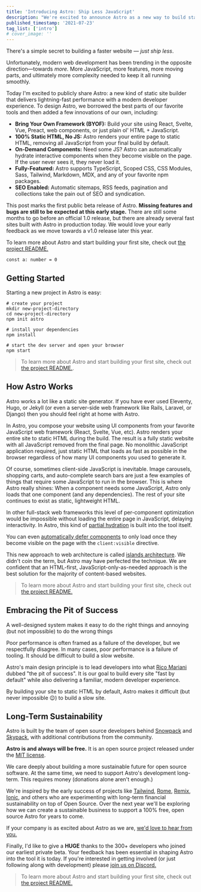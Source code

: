 ```yaml
---
title: 'Introducing Astro: Ship Less JavaScript'
description: "We're excited to announce Astro as a new way to build static websites and deliver lightning-fast performance without sacrificing a modern developer experience."
published_timestamp: '2021-07-23'
tag_list: ['intro']
# cover_image: ''
---
```


There's a simple secret to building a faster website — _just ship less_.

Unfortunately, modern web development has been trending in the opposite direction—towards _more._ More JavaScript, more features, more moving parts, and ultimately more complexity needed to keep it all running smoothly.

Today I'm excited to publicly share Astro: a new kind of static site builder that delivers lightning-fast performance with a modern developer experience. To design Astro, we borrowed the best parts of our favorite tools and then added a few innovations of our own, including:

- **Bring Your Own Framework (BYOF):** Build your site using React, Svelte, Vue, Preact, web components, or just plain ol' HTML + JavaScript.
- **100% Static HTML, No JS:** Astro renders your entire page to static HTML, removing all JavaScript from your final build by default.
- **On-Demand Components:** Need some JS? Astro can automatically hydrate interactive components when they become visible on the page. If the user never sees it, they never load it.
- **Fully-Featured:** Astro supports TypeScript, Scoped CSS, CSS Modules, Sass, Tailwind, Markdown, MDX, and any of your favorite npm packages.
- **SEO Enabled:** Automatic sitemaps, RSS feeds, pagination and collections take the pain out of SEO and syndication.

This post marks the first public beta release of Astro. **Missing features and bugs are still to be expected at this early stage.** There are still some months to go before an official 1.0 release, but there are already several fast sites built with Astro in production today. We would love your early feedback as we move towards a v1.0 release later this year.

To learn more about Astro and start building your first site, check out [the project README.](https://github.com/snowpackjs/astro#-guides)

```tsx
const a: number = 0
````

## Getting Started

Starting a new project in Astro is easy:

```shell
# create your project
mkdir new-project-directory
cd new-project-directory
npm init astro

# install your dependencies
npm install

# start the dev server and open your browser
npm start
```

> To learn more about Astro and start building your first site, check out [the project README.](https://github.com/snowpackjs/astro#-guides).

## How Astro Works

Astro works a lot like a static site generator. If you have ever used Eleventy, Hugo, or Jekyll (or even a server-side web framework like Rails, Laravel, or Django) then you should feel right at home with Astro.

In Astro, you compose your website using UI components from your favorite JavaScript web framework (React, Svelte, Vue, etc). Astro renders your entire site to static HTML during the build. The result is a fully static website with all JavaScript removed from the final page. No monolithic JavaScript application required, just static HTML that loads as fast as possible in the browser regardless of how many UI components you used to generate it.

Of course, sometimes client-side JavaScript is inevitable. Image carousels, shopping carts, and auto-complete search bars are just a few examples of things that require some JavaScript to run in the browser. This is where Astro really shines: When a component needs some JavaScript, Astro only loads that one component (and any dependencies). The rest of your site continues to exist as static, lightweight HTML.

In other full-stack web frameworks this level of per-component optimization would be impossible without loading the entire page in JavaScript, delaying interactivity. In Astro, this kind of [partial hydration](https://addyosmani.com/blog/rehydration/) is built into the tool itself.

You can even [automatically defer components](https://codepen.io/jonneal/full/ZELvMvw) to only load once they become visible on the page with the `client:visible` directive.

This new approach to web architecture is called [islands architecture](https://jasonformat.com/islands-architecture/). We didn't coin the term, but Astro may have perfected the technique. We are confident that an HTML-first, JavaScript-only-as-needed approach is the best solution for the majority of content-based websites.

> To learn more about Astro and start building your first site, check out [the project README.](https://github.com/snowpackjs/astro#-guides)

## Embracing the Pit of Success

A well-designed system makes it easy to do the right things and annoying (but not impossible) to do the wrong things

Poor performance is often framed as a failure of the developer, but we respectfully disagree. In many cases, poor performance is a failure of tooling. It should be difficult to build a slow website.

Astro's main design principle is to lead developers into what [Rico Mariani](https://twitter.com/ricomariani) dubbed "the pit of success". It is our goal to build every site "fast by default" while also delivering a familiar, modern developer experience.

By building your site to static HTML by default, Astro makes it difficult (but never impossible 😉) to build a slow site.

## Long-Term Sustainability

Astro is built by the team of open source developers behind [Snowpack](https://snowpack.dev) and [Skypack](https://skypack.dev), with additional contributions from the community.

**Astro is and always will be free.** It is an open source project released under the [MIT license](https://github.com/snowpackjs/astro/blob/main/LICENSE).

We care deeply about building a more sustainable future for open source software. At the same time, we need to support Astro's development long-term. This requires money (donations alone aren't enough.)

We're inspired by the early success of projects like [Tailwind](https://tailwindcss.com/), [Rome](https://rome.tools/), [Remix](https://remix.run/), [Ionic](https://ionicframework.com/), and others who are experimenting with long-term financial sustainability on top of Open Source. Over the next year we'll be exploring how we can create a sustainable business to support a 100% free, open source Astro for years to come.

If your company is as excited about Astro as we are, [we'd love to hear from you.](https://astro.build/chat)

Finally, I'd like to give a **HUGE** thanks to the 300+ developers who joined our earliest private beta. Your feedback has been essential in shaping Astro into the tool it is today. If you're interested in getting involved (or just following along with development) please [join us on Discord.](https://astro.build/chat)

> To learn more about Astro and start building your first site, check out [the project README.](https://github.com/snowpackjs/astro#-guides)
